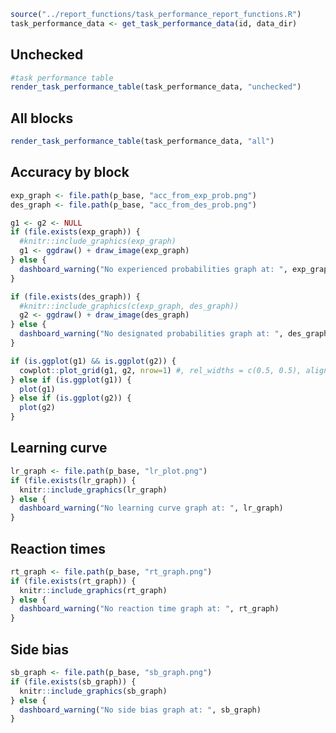 ```r
source("../report_functions/task_performance_report_functions.R")
task_performance_data <- get_task_performance_data(id, data_dir)
```

## Unchecked

```r
#task performance table
render_task_performance_table(task_performance_data, "unchecked")
```

## All blocks
```r
render_task_performance_table(task_performance_data, "all")
```

## Accuracy by block
```r
exp_graph <- file.path(p_base, "acc_from_exp_prob.png")
des_graph <- file.path(p_base, "acc_from_des_prob.png")

g1 <- g2 <- NULL
if (file.exists(exp_graph)) {
  #knitr::include_graphics(exp_graph)
  g1 <- ggdraw() + draw_image(exp_graph)
} else {
  dashboard_warning("No experienced probabilities graph at: ", exp_graph)
}

if (file.exists(des_graph)) {
  #knitr::include_graphics(c(exp_graph, des_graph))
  g2 <- ggdraw() + draw_image(des_graph)
} else {
  dashboard_warning("No designated probabilities graph at: ", des_graph)
}

if (is.ggplot(g1) && is.ggplot(g2)) {
  cowplot::plot_grid(g1, g2, nrow=1) #, rel_widths = c(0.5, 0.5), align="hv", greedy = FALSE)
} else if (is.ggplot(g1)) {
  plot(g1)
} else if (is.ggplot(g2)) {
  plot(g2)
}

```


## Learning curve
```r
lr_graph <- file.path(p_base, "lr_plot.png")
if (file.exists(lr_graph)) {
  knitr::include_graphics(lr_graph)
} else {
  dashboard_warning("No learning curve graph at: ", lr_graph)
}
```

## Reaction times
```r
rt_graph <- file.path(p_base, "rt_graph.png")
if (file.exists(rt_graph)) {
  knitr::include_graphics(rt_graph)
} else {
  dashboard_warning("No reaction time graph at: ", rt_graph)
}
```

## Side bias
```r
sb_graph <- file.path(p_base, "sb_graph.png")
if (file.exists(sb_graph)) {
  knitr::include_graphics(sb_graph)
} else {
  dashboard_warning("No side bias graph at: ", sb_graph)
}
```